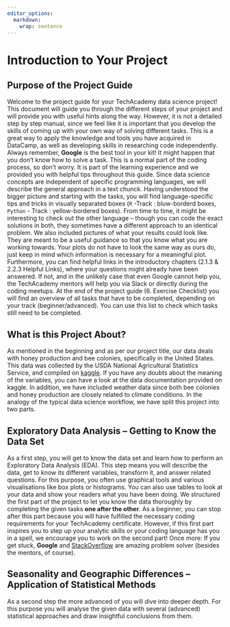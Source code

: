 ```yaml
---
editor_options: 
  markdown: 
    wrap: sentence
---
```


\newpage

# Introduction to Your Project

## Purpose of the Project Guide
Welcome to the project guide for your TechAcademy data science project! This document will guide you through the different steps of your project and will provide you with useful hints along the way. However, it is not a detailed step by step manual, since we feel like it is important that you develop the skills of coming up with your own way of solving different tasks. This is a great way to apply the knowledge and tools you have acquired in DataCamp, as well as developing skills in researching code independently. Always remember, **Google** is the best tool in your kit! 
It might happen that you don’t know how to solve a task. This is a normal part of the coding process, so don’t worry. It is part of the learning experience and we provided you with helpful tips throughout this guide. Since data science concepts are independent of specific programming languages, we will describe the general approach in a text chunck. Having understood the bigger picture and starting with the tasks, you will find language-specific tips and tricks in visually separated boxes (`R` -Track : bluw-borderd boxes, `Python` - Track : yellow-bordered boxes). From time to time, it might be interesting to check out the other language – though you can code the exact solutions in both, they sometimes have a different approach to an identical problem.  We also included pictures of what your results could look like. They are meant to be a useful guidance so that you know what you are working towards. Your plots do not have to look the same way as ours do, just keep in mind which information is necessary for a meaningful plot.
Furthermore, you can find helpful links in the introductory chapters (2.1.3 & 2.2.3 Helpful Links), where your questions might already have been answered. If not, and in the unlikely case that even Google cannot help you, the TechAcademy mentors will help you via Slack or directly during the coding meetups.
At the end of the project guide (6. Exercise Checklist) you will find an overview of all tasks that have to be completed, depending on your track (beginner/advanced). You can use this list to check which tasks still need to be completed.


## What is this Project About?
As mentioned in the beginning and as per our project title, our data deals with honey production and bee colonies, specifically in the United States. This data was collected by the USDA National Agricultural Statistics Service, and compiled on [kaggle](https://www.kaggle.com/datasets/kyleahmurphy/nass-honey-bee-20152021?select=NASS_Bee-Stressors_2015-2021.csv). If you have any doubts about the meaning of the variables, you can have a look at the data documentation provided on kaggle. In addition, we have included weather data since both bee colonies and honey production are closely related to climate conditions.
In the analogy of the typical data science workflow, we have split this project into two parts.


## Exploratory Data Analysis -- Getting to Know the Data Set
As a first step, you will get to know the data set and learn how to perform an Exploratory Data Analysis (EDA). This step means you will describe the data, get to know its different variables, transform it,  and answer related questions. For this purpose, you often use graphical tools and various visualisations like box plots or histograms. You can also use tables to look at your data and show your readers what you have been doing.
We structured the first part of the project to let you know the data thoroughly by completing the given tasks **one after the other**. As a beginner, you can stop after this part because you will have fulfilled the necessary coding requirements for your TechAcademy certificate. However, if this first part inspires you to step up your analytic skills or your coding language has you in a spell, we encourage you to work on the second part!
Once more: If you get stuck, **Google** and [StackOverflow](https://stackoverflow.com/) are amazing problem solver (besides the mentors, of course).


## Seasonality and Geographic Differences -- Application of Statistical Methods
As a second step the more advanced of you will dive into deeper depth. For this purpose you will analyse the given data with several (advanced) statistical approaches and draw insightful conclusions from them.
